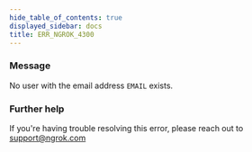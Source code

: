 ```yaml
---
hide_table_of_contents: true
displayed_sidebar: docs
title: ERR_NGROK_4300
---
```




### Message

No user with the email address `EMAIL` exists.

<ErrorDetails error="err_ngrok_4300" />

### Further help

If you're having trouble resolving this error, please reach out to [support@ngrok.com](mailto:support@ngrok.com?subject=Help%20with%20ERR_NGROK_4300)
